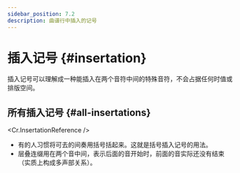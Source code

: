 ```yaml
---
sidebar_position: 7.2
description: 曲谱行中插入的记号
---
```


# 插入记号 {#insertation}

插入记号可以理解成一种能插入在两个音符中间的特殊音符，不会占据任何时值或排版空间。

## 所有插入记号 {#all-insertations}

<Cr.InsertationReference />

- 有的人习惯将可去的间奏用括号括起来。这就是括号插入记号的用法。
- 层叠连缀用在两个音中间，表示后面的音开始时，前面的音实际还没有结束（实质上构成多声部关系）。
